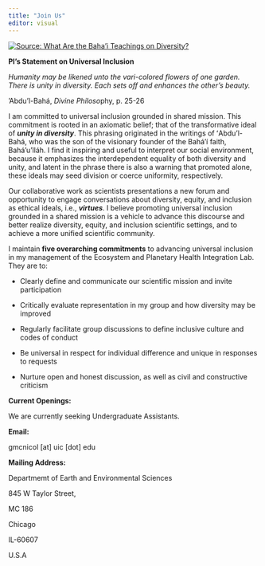 ```yaml
---
title: "Join Us"
editor: visual
---
```


[![Source: What Are the Baha’i Teachings on Diversity?](images/unity-in-diversity.jpg)](www.bahaiteachings.org)

**PI's Statement on Universal Inclusion**

*Humanity may be likened unto the vari-colored flowers of one garden. There is unity in diversity. Each sets off and enhances the other's beauty.*

‘Abdu’l-Bahá, *Divine Philoso*phy, p. 25-26

I am committed to universal inclusion grounded in shared mission. This commitment is rooted in an axiomatic belief; that of the transformative ideal of ***unity in diversity***. This phrasing originated in the writings of ʻAbdu'l-Bahá, who was the son of the visionary founder of the Bahá’í faith, Baháʼu'lláh. I find it inspiring and useful to interpret our social environment, because it emphasizes the interdependent equality of both diversity and unity, and latent in the phrase there is also a warning that promoted alone, these ideals may seed division or coerce uniformity, respectively.

Our collaborative work as scientists presentations a new forum and opportunity to engage conversations about diversity, equity, and inclusion as ethical ideals, i.e., ***virtues***. I believe promoting universal inclusion grounded in a shared mission is a vehicle to advance this discourse and better realize diversity, equity, and inclusion scientific settings, and to achieve a more unified scientific community.

I maintain **five overarching commitments** to advancing universal inclusion in my management of the Ecosystem and Planetary Health Integration Lab. They are to:

-   Clearly define and communicate our scientific mission and invite participation

-   Critically evaluate representation in my group and how diversity may be improved

-   Regularly facilitate group discussions to define inclusive culture and codes of conduct

-   Be universal in respect for individual difference and unique in responses to requests

-   Nurture open and honest discussion, as well as civil and constructive criticism

**Current Openings:**

We are currently seeking Undergraduate Assistants.

**Email:**

gmcnicol \[at\] uic \[dot\] edu

**Mailing Address:**

Departmemt of Earth and Environmental Sciences

845 W Taylor Street,

MC 186

Chicago

IL-60607

U.S.A

